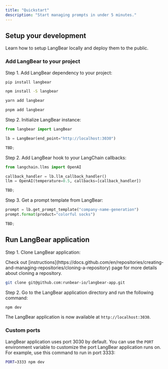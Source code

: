 ```yaml
---
title: "Quickstart"
description: "Start managing prompts in under 5 minutes."
---
```


## Setup your development

Learn how to setup LangBear locally and deploy them to the public.

### Add LangBear to your project

Step 1. Add LangBear dependency to your project:

<CodeGroup>

```bash pip
pip install langbear
```

```bash npm
npm install -S langbear
```

```bash yarn
yarn add langbear
```

```bash pnpm
pnpm add langbear
```

</CodeGroup>

Step 2. Initialize LangBear instance:

<CodeGroup>

```python python
from langbear import LangBear

lb = LangBear(end_point="http://localhost:3030")
```

```typescript typescript
TBD;
```

</CodeGroup>

Step 2. Add LangBear hook to your LangChain callbacks:

<CodeGroup>

```python python
from langchain.llms import OpenAI

callback_handler = lb.llm_callback_handler()
llm = OpenAI(temperature=0.5, callbacks=[callback_handler])
```

```typescript typescript
TBD;
```

</CodeGroup>

Step 3. Get a prompt template from LangBear:

<CodeGroup>

```python python
prompt = lb.get_prompt_template("company-name-generation")
prompt.format(product="colorful socks")
```

```typescript typescript
TBD;
```

</CodeGroup>

## Run LangBear application

Step 1. Clone LangBear application:

<Note>
  Check out
  [instructions](https://docs.github.com/en/repositories/creating-and-managing-repositories/cloning-a-repository)
  page for more details about cloning a repository.
</Note>

```bash
git clone git@github.com:runbear-io/langbear-app.git
```

Step 2. Go to the LangBear application directory and run the following command:

```bash
npm dev
```

The LangBear application is now available at `http://localhost:3030`.

### Custom ports

LangBear application uses port 3030 by default. You can use the `PORT` environment variable to customize the port LangBear application runs on. For example, use this command to run in port 3333:

```bash
PORT=3333 npm dev
```
